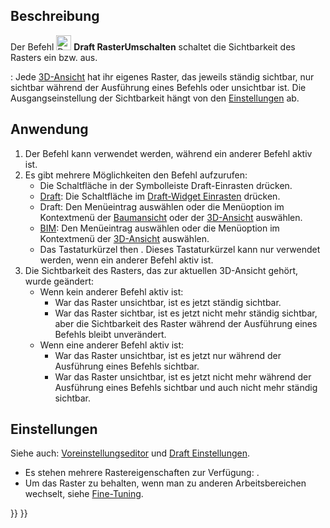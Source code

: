 <languages/>

{{Docnav/de
|[[Draft_Snap_Dimensions/de|EinrastenAufMaße]]
|[[Draft_Layer/de|Layer]]
|[[Draft_Workbench/de|Draft]]
|IconL=Draft_Snap_Dimensions.svg
|IconR=Draft_Layer.svg
|IconC=Workbench_Draft.svg
}}

{{GuiCommand/de
|Name=Draft ToggleGrid
|Name/de=Draft RasterUmschalten
|MenuLocation=Dienstprogramme → Raster umschalten<br>Einrasten → Raster umschalten
|Workbenches=[[Draft_Workbench/de|Draft]], [[BIM_Workbench/de|BIM]]
|Shortcut={{KEY|G}} {{KEY|R}}
|SeeAlso=[[Draft_Snap_Grid/de|Draft EinrastenAufRaster]], [[Draft_SelectPlane/de|Draft EbeneAuswählen]]
}}

<span id="Description"></span>
==Beschreibung== 

Der Befehl [[Image:Draft_ToggleGrid.svg|24px]] '''Draft RasterUmschalten''' schaltet die Sichtbarkeit des Rasters ein bzw. aus.

{{Version/de|1.0}}: Jede [[3D_view|3D-Ansicht]] hat ihr eigenes Raster, das jeweils ständig sichtbar, nur sichtbar während der Ausführung eines Befehls oder unsichtbar ist. Die Ausgangseinstellung der Sichtbarkeit hängt von den [[#Einstellungen|Einstellungen]] ab.

<span id="Usage"></span>
==Anwendung==

# Der Befehl kann verwendet werden, während ein anderer Befehl aktiv ist.
# Es gibt mehrere Möglichkeiten den Befehl aufzurufen:
#* Die Schaltfläche {{Button|[[Image:Draft_ToggleGrid.svg|16px]] [[Draft_ToggleGrid/de|Raster umschalten]]}} in der Symbolleiste Draft-Einrasten drücken.
#* [[Draft_Workbench/de|Draft]]: Die Schaltfläche  {{Button|[[Image:Draft_ToggleGrid.svg|16px]] [[Draft_ToggleGrid/de|Raster umschalten]]}} im [[Draft_snap_widget/de|Draft-Widget Einrasten]] drücken.
#* Draft: Den Menüeintrag {{MenuCommand|Dienstprogramme → [[Image:Draft_ToggleGrid.svg|16px]] Raster umschalten}} auswählen oder die Menüoption im Kontextmenü der [[Tree_view/de|Baumansicht]] oder der [[3D_view/de|3D-Ansicht]] auswählen.
#* [[BIM_Workbench|BIM]]: Den Menüeintrag {{MenuCommand|Einrasten → [[Image:Draft_ToggleGrid.svg|16px]] Raster umschalten}} auswählen oder die Menüoption im Kontextmenü der [[3D_view/de|3D-Ansicht]] auswählen.
#* Das Tastaturkürzel {{KEY|G}} then {{KEY|R}}. Dieses Tastaturkürzel kann nur verwendet werden, wenn ein anderer Befehl aktiv ist.
# Die Sichtbarkeit des Rasters, das zur aktuellen 3D-Ansicht gehört, wurde geändert:
#* Wenn kein anderer Befehl aktiv ist:
#** War das Raster unsichtbar, ist es jetzt ständig sichtbar.
#** War das Raster sichtbar, ist es jetzt nicht mehr ständig sichtbar, aber die Sichtbarkeit des Raster während der Ausführung eines Befehls bleibt unverändert.
#* Wenn eine anderer Befehl aktiv ist:
#** War das Raster unsichtbar, ist es jetzt nur während der Ausführung eines Befehls sichtbar.
#** War das Raster unsichtbar, ist es jetzt nicht mehr während der Ausführung eines Befehls sichtbar und auch nicht mehr ständig sichtbar.

<span id="Preferences"></span>
==Einstellungen==

Siehe auch: [[Preferences_Editor/de|Voreinstellungseditor]] und [[Draft_Preferences/de|Draft Einstellungen]].

* Es stehen mehrere Rastereigenschaften zur Verfügung: {{MenuCommand|Bearbeiten → Einstellungen... → Draft → Raster und Einrasten}}.
* Um das Raster zu behalten, wenn man zu anderen Arbeitsbereichen wechselt, siehe [[Fine-tuning/de#Draft_Workbench|Fine-Tuning]].


{{Docnav/de
|[[Draft_Snap_Dimensions/de|EinrastenAufMaße]]
|[[Draft_Layer/de|Layer]]
|[[Draft_Workbench/de|Draft]]
|IconL=Draft_Snap_Dimensions.svg
|IconR=Draft_Layer.svg
|IconC=Workbench_Draft.svg
}}

{{Draft Tools navi{{#translation:}}}}
{{Userdocnavi{{#translation:}}}}